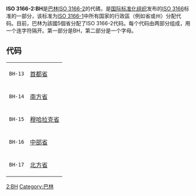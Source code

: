 {{Unreferenced|time=2021-11-21T03:41:33+00:00}}
'''ISO 3166-2:BH'''是[[巴林|巴林]][[ISO_3166-2|ISO 3166-2]]的代碼，是[[国际标准化组织|国际标准化组织]]发布的[[ISO_3166|ISO 3166]]标准的一部分，该标准为[[ISO_3166-1|ISO 3166-1]]中所有国家的行政區（例如省或州）分配代码。目前，巴林为該國5個省分配了ISO 3166-2代码。每个代码由两部分组成，用一个连字符隔开。第一部分是BH，第二部分是一个字母。
== 代码 ==
{|
|<code>BH-13</code>
|[[首都省_(巴林)|首都省]]
|-
|<code>BH-14</code>
|[[南方省_(巴林)|南方省]]
|-
|<code>BH-15</code>
|[[穆哈拉克省|穆哈拉克省]]
|-
|<code>BH-16</code>
|[[中部省_(巴林)|中部省]]
|-
|<code>BH-17</code>
|[[北方省_(巴林)|北方省]]
|}
{{Bahrain-stub}}

{{ISO 3166|state=collapsed}}
[[Category:ISO_3166|2:BH]]
[[Category:巴林|Category:巴林]]